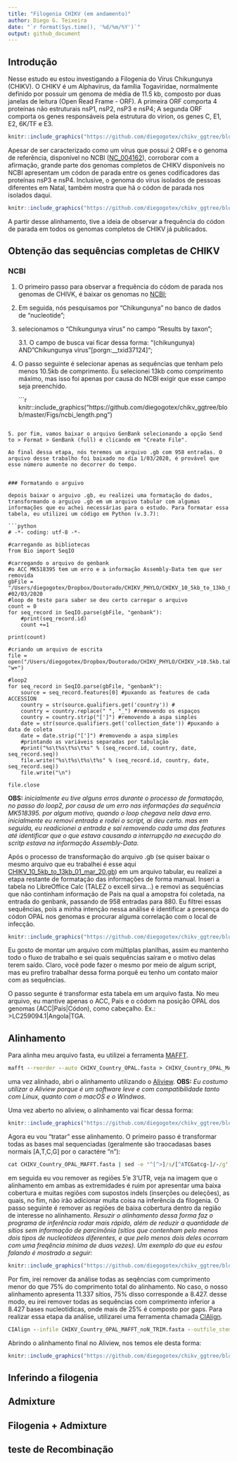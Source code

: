 ---
title: "Filogenia CHIKV (em andamento)"
author: Diego G. Teixeira
date: "`r format(Sys.time(), '%d/%m/%Y')`"
output: github_document
---

## Introdução

Nesse estudo eu estou investigando a Filogenia do Vírus Chikungunya (CHIKV). O CHIKV é um Alphavirus, da família Togaviridae, normalmente definido por possuir um genoma de média de 11.5 kb, composto por duas janelas de leitura (Open Read Frame - ORF). A primeira ORF comporta 4 proteínas não estruturais nsP1, nsP2, nsP3 e nsP4; A segunda ORF comporta os genes responsáveis pela estrutura do virion, os genes C, E1, E2, 6K/TF e E3.

```{r, out.width='90%', fig.align='center', fig.cap="Estrutura genômica do CHIKV",message=FALSE, warning=FALSE, echo=F}

knitr::include_graphics("https://github.com/diegogotex/chikv_ggtree/blob/master/Figs/Fig_genoma.png")

```

Apesar de ser caracterizado como um vírus que possui 2 ORFs e o genoma de referência, disponível no NCBI ([NC_004162](https://www.ncbi.nlm.nih.gov/nuccore/NC_004162.2)), corroborar com a afirmação, grande parte dos genomas completos de CHIKV disponíveis no NCBI apresentam um códon de parada entre os genes codificadores das proteínas nsP3 e nsP4. Inclusive, o genoma do vírus isolados de pessoas diferentes em Natal, também mostra que há o códon de parada nos isolados daqui.

```{r, out.width='90%', fig.align='center', fig.cap="Códon de parada (destacado pela linha horizontal vermelha) em 3 isolados do Brasil",message=FALSE, warning=FALSE, echo=F}

knitr::include_graphics("https://github.com/diegogotex/chikv_ggtree/blob/master/Figs/opal_genome.png")

```

A partir desse alinhamento, tive a ideia de observar a frequência do códon de parada em todos os genomas completos de CHIKV já publicados. 

## Obtenção das sequências completas de CHIKV

### NCBI

1. O primeiro passo para observar a frequência do códom de parada nos genomas de CHIVK, é baixar os genomas no [NCBI](https://www.ncbi.nlm.nih.gov/); 
2. Em seguida, nós pesquisamos por "Chikungunya" no banco de dados de "nucleotide";
3. selecionamos o "Chikungunya virus" no campo "Results by taxon"; 

    3.1. O campo de busca vai ficar dessa forma: "(chikungunya) AND "Chikungunya virus"[porgn:__txid37124]";
4. O passo seguinte é selecionar apenas as sequências que tenham pelo menos 10.5kb de comprimento. Eu selecionei 13kb como comprimento máximo, mas isso foi apenas por causa do NCBI exigir que esse campo seja preenchido. 

    ```{r, out.width='90%', fig.align='center', fig.cap= "",message=FALSE, warning=FALSE, echo=F}

knitr::include_graphics("https://github.com/diegogotex/chikv_ggtree/blob/master/Figs/ncbi_length.png")

```

5. por fim, vamos baixar o arquivo GenBank selecionando a opção Send to > Format > GenBank (full) e clicando em "Create File".

Ao final dessa etapa, nós teremos um arquivo .gb com 958 entradas. O arquivo desse trabalho foi baixado no dia 1/03/2020, é provável que esse número aumente no decorrer do tempo. 


### Formatando o arguivo

depois baixar o arguivo .gb, eu realizei uma formatação do dados, transformando o arguivo .gb em um arquivo tabular com algumas informações que eu achei necessárias para o estudo. Para formatar essa tabela, eu utilizei um código em Python (v.3.7):

```python
# -*- coding: utf-8 -*-

#carregando as bibliotecas
from Bio import SeqIO

#carregando o arquivo do genbank
#o ACC MK518395 tem um erro e a informação Assembly-Data tem que ser removida 
gbFile = "/Users/diegogotex/Dropbox/Doutorado/CHIKV_PHYLO/CHIKV_10_5kb_to_13kb_01_mar_20.gb"
#02/03/2020
#loop de teste para saber se deu certo carregar o arquivo
count = 0
for seq_record in SeqIO.parse(gbFile, "genbank"):
    #print(seq_record.id)
    count +=1
    
print(count)

#criando um arquivo de escrita
file = open("/Users/diegogotex/Dropbox/Doutorado/CHIKV_PHYLO/CHIKV_>10.5kb.tab", "w+")

#loop2 
for seq_record in SeqIO.parse(gbFile, "genbank"): 
    source = seq_record.features[0] #puxando as features de cada ACCESSION
    country = str(source.qualifiers.get('country')) #
    country = country.replace(" ", "_") #removendo os espaços
    country = country.strip("[']") #removendo a aspa simples
    date = str(source.qualifiers.get('collection_date')) #puxando a data de coleta
    date = date.strip("[']") #removendo a aspa simples
    #printando as variáveis separadas por tabulação
    #print("%s\t%s\t%s\t%s" % (seq_record.id, country, date, seq_record.seq))
    file.write("%s\t%s\t%s\t%s" % (seq_record.id, country, date, seq_record.seq))
    file.write("\n")
    
file.close

```
**OBS:** _inicialmente eu tive alguns erros durante o processo de formatação, no passo do loop2, por causa de um erro nas informações da sequência MK518395. por algum motivo, quando o loop chegava nela dava erro. inicialmente eu removi entrada e rodei o script, aí deu certo. mas em seguida, eu readicionei a entrada e saí removendo cada uma das features até identificar que o que estava causando a interrupção na execução do scritp estava na informação Assembly-Data._

Após o processo de transformação do arquivo .gb (se quiser baixar o mesmo arquivo que eu trabalhei é esse aqui [CHIKV_10_5kb_to_13kb_01_mar_20.gb](https://github.com/diegogotex/chikv_ggtree/blob/master/files/CHIKV_10_5kb_to_13kb_01_mar_20.gb)) em um arquivo tabular, eu realizei a etapa restante de formatação das informações de forma manual. Inseri a tabela no LibreOffice Calc (TALEZ o excell sirva...) e removi as sequências que não continham informação de País na qual a amopstra foi coletada, na entrada do genbank, passando de 958 entradas para 880. Eu filtrei essas sequências, pois a minha intenção nessa análise é identificar a presença do códon OPAL nos genomas e procurar alguma correlação com o local de infecção.

```{r, out.width='90%', fig.align='center', fig.cap= "",message=FALSE, warning=FALSE, echo=F}

knitr::include_graphics("https://github.com/diegogotex/chikv_ggtree/blob/master/Figs/tab_file.png")

```

Eu gosto de montar um arquivo com múltiplas planilhas, assim eu mantenho todo o fluxo de trabalho e sei quais sequências saíram e o motivo delas terem saído. Claro, você pode fazer o mesmo por meio de algum script, mas eu prefiro trabalhar dessa forma porquê eu tenho um contato maior com as sequências. 

O passo segunte é transformar esta tabela em um arquivo fasta. No meu arquivo, eu mantive apenas o ACC, País e o códom na posição OPAL dos genomas (ACC|País|Códon), como cabeçalho. Ex.: >LC259094.1|Angola|TGA. 


## Alinhamento

Para alinha  meu arquivo fasta, eu utilizei a ferramenta [MAFFT](https://mafft.cbrc.jp/alignment/software/). 

```bat
mafft --reorder --auto CHIKV_Country_OPAL.fasta > CHIKV_Country_OPAL_MAFFT.fasta
```

uma vez alinhado, abri o alinhamento utilizando o [Aliview](https://ormbunkar.se/aliview/).
**OBS:** _Eu costumo utilizar o Aliview porque é um software leve e com compatibilidade tanto com Linux, quanto com o macOS e o Windwos._

Uma vez aberto no aliview, o alinhamento vai ficar dessa forma:

```{r, out.width='90%', fig.align='center', fig.cap= "",message=FALSE, warning=FALSE, echo=F}

knitr::include_graphics("https://github.com/diegogotex/chikv_ggtree/blob/master/Figs/ali1.png")

```

Agora eu vou "tratar" esse alinhamento. O primeiro passo é transformar todas as bases mal sequenciadas (geralmente são traocadasas bases normais [A,T,C,G] por o caractére "n"):

```bat
cat CHIKV_Country_OPAL_MAFFT.fasta | sed -e '^[^>]/s/[^ATCGatcg-]/-/g' > CHIKV_Country_OPAL_MAFFT_noN.fasta
```

em seguida eu vou remover as regiões 5'e 3'UTR, veja na imagem que o alinhamento em ambas as extremidades é ruim por apresentar uma baixa cobertura e muitas regiões com supostos indels (inserções ou deleções), as quais, no fim, não irão adicionar muita coisa na inferência da filogenia. O passo seguinte é remover as regiões de baixa cobertura dentro da região de interesse no alinhamento. 
_Resuzir o alinhamento dessa forma faz o programa de inferência rodar mais rápido, além de reduzir a quantidade de sítios sem informação de parcimônia (sítios que contenham pelo menos dois tipos de nucleotídeos diferentes, e que pelo menos dois deles ocorram com uma freqência mínima de duas vezes). Um exemplo do que eu estou falando é mostrado a seguir:_ 
 
```{r, out.width='90%', fig.align='center', fig.cap= "A seta vermelha indica um exemplo de sítio que não irá alterar a análise filogenética caso seja removido.",message=FALSE, warning=FALSE, echo=F}

knitr::include_graphics("https://github.com/diegogotex/chikv_ggtree/blob/master/Figs/ali2.jpg")

```

Por fim, irei remover da análise todas as seqências com cumprimento menor do que 75% do comprimento total do alinhamento. No caso, o nosso alinhamento apresenta 11.337 sítios, 75% disso corresponde a 8.427. desse modo, eu irei remover todas as sequências com comprimento inferior a 8.427 bases nucleotídicas, onde mais de 25% é composto por gaps. Para realizar essa etapa da análise, utilizarei uma ferramenta chamada [CIAlign](https://pypi.org/project/cialign/).

```bat
CIAlign --infile CHIKV_Country_OPAL_MAFFT_noN_TRIM.fasta --outfile_stem CHIKV_Country_OPAL_MAFFT_noN_TRIM --remove_short --remove_min_length 8427 --plot_coverage_input --plot_coverage_output
```
Abrindo o alinhamento final no Aliview, nos temos ele desta forma: 

```{r, out.width='90%', fig.align='center', fig.cap= "",message=FALSE, warning=FALSE, echo=F}

knitr::include_graphics("https://github.com/diegogotex/chikv_ggtree/blob/master/Figs/ali3.png")

```


## Inferindo a filogenia

## Admixture

## Filogenia + Admixture

## teste de Recombinação











